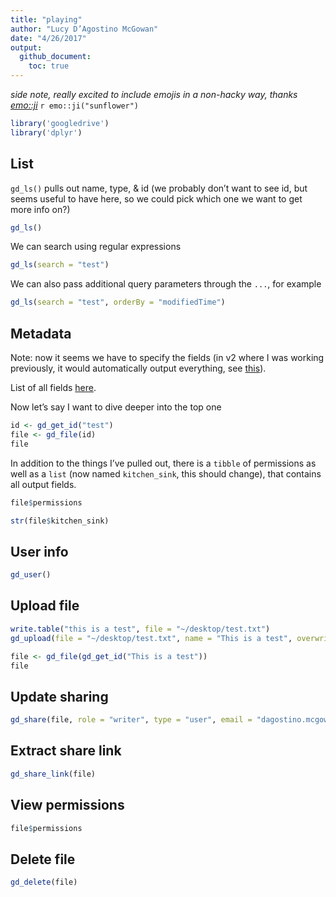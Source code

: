```yaml
---
title: "playing"
author: "Lucy D’Agostino McGowan"
date: "4/26/2017"
output: 
  github_document:
    toc: true
---
```


*side note, really excited to include emojis in a non-hacky way, thanks [emo::ji](http://github.com/hadley/emo)* `r emo::ji("sunflower")`

```r
library('googledrive')
library('dplyr')
```

## List

`gd_ls()` pulls out name, type, & id 
(we probably don't want to see id, but seems useful to have here, so we could pick which one we want to get more info on?)
```r
gd_ls()
```

We can search using regular expressions

```r
gd_ls(search = "test")
```

We can also pass additional query parameters through the `...`, for example

```r
gd_ls(search = "test", orderBy = "modifiedTime")
```

## Metadata

Note: now it seems we have to specify the fields (in v2 where I was working previously, it would automatically output everything, see [this](https://developers.google.com/drive/v3/web/migration)).

List of all fields [here](https://developers.google.com/drive/v3/web/migration).

Now let's say I want to dive deeper into the top one

```r
id <- gd_get_id("test")
file <- gd_file(id)
file
```

In addition to the things I've pulled out, there is a `tibble` of permissions as well as a  `list` (now named `kitchen_sink`, this should change), that contains all output fields.

```r
file$permissions
```


```r
str(file$kitchen_sink)
```


## User info

```r
gd_user()
```

## Upload file

```r
write.table("this is a test", file = "~/desktop/test.txt")
gd_upload(file = "~/desktop/test.txt", name = "This is a test", overwrite = TRUE)
```

```r
file <- gd_file(gd_get_id("This is a test"))
file
```

## Update sharing

```r
gd_share(file, role = "writer", type = "user", email = "dagostino.mcgowan.stats@gmail.com",message = "I am sharing this cool file with you. Now you can write. You are welcome." )
```

## Extract share link
```r
gd_share_link(file)
```

## View permissions

```r
file$permissions
```



## Delete file
```r
gd_delete(file)
```



